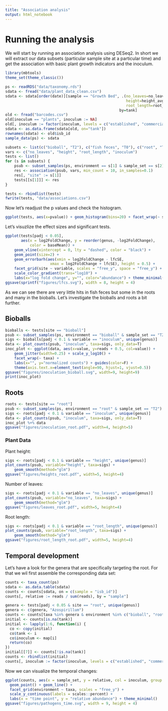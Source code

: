 ```yaml
---
title: "Association analysis"
output: html_notebook
---
```


# Running the analysis

We will start by running an association analysis using DESeq2. In short we will extract our data subsets (particular sample site
at a particular time) and get the association with basic plant growth indicators and the inoculum.

```r
library(mbtools)
theme_set(theme_classic())

ps <- readRDS("data/taxonomy.rds")
sdata <- fread("data/plant_data_clean.csv")
sdata <- sdata[order(date)][sample == "Growth Bed", .(no_leaves=no_leaves_avg[.N], 
                                                      height=height_avg[.N], 
                                                      root_length=root_length_avg[.N]), 
                                                   by=tank]
old <- fread("barcodes.csv")
old[inoculum == "plants", inoculum := NA]
old[, inoculum := factor(inoculum, levels = c("established", "commercial"))]
sdata <- as.data.frame(sdata[old, on="tank"])
rownames(sdata) <- old$isb_id
sample_data(ps) <- sdata

subsets <- list(c("bioball", "T2"), c("fish feces", "T0"), c("root", "T2"))
vars <- c("no_leaves", "height", "root_length", "inoculum")
tests <- list()
for (s in subsets) {
    psub <- subset_samples(ps, environment == s[1] & sample_set == s[2])
    res <- association(psub, vars, min_count = 10, in_samples=0.1)
    res[, "site" := s[1]]
    tests[[s[1]]] <- res
}

tests <- rbindlist(tests)
fwrite(tests, "data/associations.csv")
```

Now let's readjust the p values and check the histogram.

```r
ggplot(tests, aes(x=pvalue)) + geom_histogram(bins=20) + facet_wrap(~ site)
```

Let's visuzlize the effect sizes and significant tests.

```r
ggplot(tests[padj < 0.05],
       aes(x = log2FoldChange, y = reorder(genus, -log2FoldChange),
           color = baseMean)) +
    geom_vline(xintercept = 0, lty = "dashed", color = "black") +
    geom_point(size=2) +
    geom_errorbarh(aes(xmin = log2FoldChange - lfcSE,
                    xmax = log2FoldChange + lfcSE), height = 0.5) +
    facet_grid(site ~ variable, scales = "free_y", space = "free_y") + 
    scale_color_gradient(trans="log10") +
    labs(x="log fold change", y="", color="abundance") + theme_minimal()
ggsave(sprintf("figures/lfcs.svg"), width = 8, height = 4)
```

As we can see there are very little hits in fish feces but some in the roots and many in the bioballs. Let's investigate the bioballs and roots a bit further.

## Bioballs

```r
bioballs <- tests[site == "bioball"]
psub <- subset_samples(ps, environment == "bioball" & sample_set == "T2")
sigs <- bioballs[padj < 0.1 & variable == "inoculum", unique(genus)]
data <- plot_counts(psub, "inoculum", taxa=sigs, only_data=T)
inoc_plot <- ggplot(data, aes(x=value, y=reads + 0.5, col=value)) +
    geom_jitter(width=0.25) + scale_y_log10() +
    facet_wrap(~ taxa) +
    labs(x="", y="normalized counts") + guides(color=F) +
    theme(axis.text.x=element_text(angle=90, hjust=1, vjust=0.5))
ggsave("figures/inoculation_bioball.svg", width=9, height=9)
print(inoc_plot)
```


## Roots

```r
roots <- tests[site == "root"]
psub <- subset_samples(ps, environment == "root" & sample_set == "T2")
sigs <- roots[padj < 0.1 & variable == "inoculum", unique(genus)]
data <- plot_counts(psub, "inoculum", taxa=sigs, only_data=T)
inoc_plot %+% data
ggsave("figures/inoculation_root.pdf", width=4, height=5)
```

### Plant Data

Plant height:

```r
sigs <- roots[padj < 0.1 & variable == "height", unique(genus)]
plot_counts(psub, variable="height", taxa=sigs) +
    geom_smooth(method="glm")
ggsave("figures/heights_root.pdf", width=5, height=4)
```

Number of leaves:

```r
sigs <- roots[padj < 0.1 & variable == "no_leaves", unique(genus)]
plot_counts(psub, variable="no_leaves", taxa=sigs) +
    geom_smooth(method="glm")
ggsave("figures/leaves_root.pdf", width=5, height=4)
```


Root length:

```r
sigs <- roots[padj < 0.1 & variable == "root_length", unique(genus)]
plot_counts(psub, variable="root_length", taxa=sigs) +
    geom_smooth(method="glm")
ggsave("figures/root_length_root.pdf", width=5, height=4)
```

## Temporal development

Let's have a look for the genera that are specifically targeting the root. 
For that we wil first assemble the corresponding data set:

```r
counts <- taxa_count(ps)
sdata <- as.data.table(sdata)
counts <- counts[sdata, on = c(sample = "isb_id")]
counts[, relative := reads / sum(reads), by = "sample"]

genera <- tests[padj < 0.05 & site == "root", unique(genus)]
genera <- c(genera, "Azospirillum")
counts <- counts[taxa %in% genera & environment %in% c("bioball", "root")]
initial <- counts[is.na(tank)]
initial <- lapply(1:6, function(i) {
  co <- copy(initial) 
  co$tank <- i
  co$inoculum <- map[i]
  return(co)
})
initial[[7]] <- counts[!is.na(tank)]
counts <- rbindlist(initial)
counts[, inoculum := factor(inoculum, levels = c("established", "commercial"))]
```

Now we can visualize the temporal changes:

```r
ggplot(counts, aes(x = sample_set, y = relative, col = inoculum, group = interaction(tank, inoculum))) +
  geom_point() + geom_line() +
  facet_grid(environment ~ taxa, scales = "free_y") +
  scale_y_continuous(labels = scales::percent) +
  labs(x = "time point", y = "relative abundance") + theme_minimal()
ggsave("figures/pathogens_time.svg", width = 9, height = 4)
```